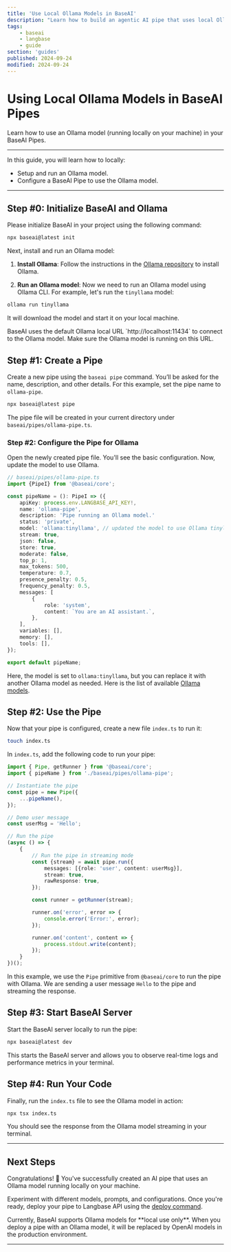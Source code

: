 ```yaml
---
title: 'Use Local Ollama Models in BaseAI'
description: "Learn how to build an agentic AI pipe that uses local Ollama models."
tags:
    - baseai
    - langbase
    - guide
section: 'guides'
published: 2024-09-24
modified: 2024-09-24
---
```


# Using Local Ollama Models in BaseAI Pipes

Learn how to use an Ollama model (running locally on your machine) in your BaseAI Pipes.

---

In this guide, you will learn how to locally:

- Setup and run an Ollama model.
- Configure a BaseAI Pipe to use the Ollama model.

---

## Step #0: Initialize BaseAI and Ollama

Please initialize BaseAI in your project using the following command:

```bash
npx baseai@latest init
```

Next, install and run an Ollama model:

1. **Install Ollama**: Follow the instructions in the [Ollama repository](https://github.com/ollama/ollama/blob/main/README.md) to install Ollama.

2. **Run an Ollama model**: Now we need to run an Ollama model using Ollama CLI. For example, let's run the `tinyllama` model:

```bash
ollama run tinyllama
```

It will download the model and start it on your local machine.

<Note>
BaseAI uses the default Ollama local URL `http://localhost:11434` to connect to the Ollama model. Make sure the Ollama model is running on this URL.
</Note>

## Step #1: Create a Pipe

Create a new pipe using the `baseai pipe` command. You’ll be asked for the name, description, and other details. For this example, set the pipe name to `ollama-pipe`.

```bash
npx baseai@latest pipe
```

The pipe file will be created in your current directory under `baseai/pipes/ollama-pipe.ts`.

### Step #2: Configure the Pipe for Ollama

Open the newly created pipe file. You'll see the basic configuration. Now, update the model to use Ollama.

```ts
// baseai/pipes/ollama-pipe.ts
import {PipeI} from '@baseai/core';

const pipeName = (): PipeI => ({
	apiKey: process.env.LANGBASE_API_KEY!,
	name: 'ollama-pipe',
	description: 'Pipe running an Ollama model.'
	status: 'private',
	model: 'ollama:tinyllama', // updated the model to use Ollama tinyllama model
	stream: true,
	json: false,
	store: true,
	moderate: false,
	top_p: 1,
	max_tokens: 500,
	temperature: 0.7,
	presence_penalty: 0.5,
	frequency_penalty: 0.5,
	messages: [
		{
			role: 'system',
			content: `You are an AI assistant.`,
		},
	],
	variables: [],
	memory: [],
	tools: [],
});

export default pipeName;
```

Here, the model is set to `ollama:tinyllama`, but you can replace it with another Ollama model as needed. Here is the list of available [Ollama models](https://ollama.com/library).

## Step #2: Use the Pipe

Now that your pipe is configured, create a new file `index.ts` to run it:

```bash
touch index.ts
```

In `index.ts`, add the following code to run your pipe:

```ts
import { Pipe, getRunner } from '@baseai/core';
import { pipeName } from './baseai/pipes/ollama-pipe';

// Instantiate the pipe
const pipe = new Pipe({
	...pipeName(),
});

// Demo user message
const userMsg = 'Hello';

// Run the pipe
(async () => {
	{
		// Run the pipe in streaming mode
		const {stream} = await pipe.run({
			messages: [{role: 'user', content: userMsg}],
			stream: true,
			rawResponse: true,
		});

		const runner = getRunner(stream);

		runner.on('error', error => {
			console.error('Error:', error);
		});

		runner.on('content', content => {
			process.stdout.write(content);
		});
	}
})();
```

In this example, we use the `Pipe` primitive from `@baseai/core` to run the pipe with Ollama. We are sending a user message `Hello` to the pipe and streaming the response.

## Step #3: Start BaseAI Server

Start the BaseAI server locally to run the pipe:

```bash
npx baseai@latest dev
```

This starts the BaseAI server and allows you to observe real-time logs and performance metrics in your terminal.

## Step #4: Run Your Code

Finally, run the `index.ts` file to see the Ollama model in action:

```bash
npx tsx index.ts
```

You should see the response from the Ollama model streaming in your terminal.

---

## Next Steps

Congratulations! 🎉 You've successfully created an AI pipe that uses an Ollama model running locally on your machine.

Experiment with different models, prompts, and configurations. Once you're ready, deploy your pipe to Langbase API using the [deploy command](https://langbase.com/docs/deployment/deploy).

<Note>
Currently, BaseAI supports Ollama models for **local use only**. When you deploy a pipe with an Ollama model, it will be replaced by OpenAI models in the production environment.
</Note>

---
